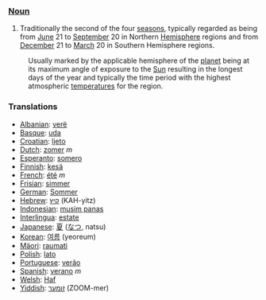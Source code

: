 ===[[Noun]]===
# Traditionally the second of the four [[season]]s, typically regarded as being from [[June]] 21 to [[September]] 20 in Northern [[Hemisphere]] regions and from [[December]] 21 to [[March]] 20 in Southern Hemisphere regions.
:Usually marked by the applicable hemisphere of the [[planet]] being at its maximum angle of exposure to the [[Sun]] resulting in the longest days of the year and  typically the time period with the highest atmospheric [[temperature]]s for the region. 

=== Translations ===
*[[Albanian]]: [[verë]]
*[[Basque]]: [[uda]]
*[[Croatian]]: [[ljeto]]
*[[Dutch]]: [[zomer]] ''m''
*[[Esperanto]]: [[somero]]
*[[Finnish]]: [[kesä]]
*[[French]]: [[été]] ''m''
*[[Frisian]]: [[simmer]]
*[[German]]: [[Sommer]]
*[[Hebrew]]: [[קיץ]] (KAH-yitz)
*[[Indonesian]]: [[musim panas]]
*[[Interlingua]]: [[estate]]
*[[Japanese]]: [[夏]] ([[なつ]], natsu)
*[[Korean]]: [[여름]] (yeoreum)
*[[Mäori]]: [[raumati]]
*[[Polish]]: [[lato]]
*[[Portuguese]]: [[verão]]
*[[Spanish]]: [[verano]] ''m''
*[[Welsh]]: [[Haf]]
*[[Yiddish]]: [[זומער]] (ZOOM-mer)
